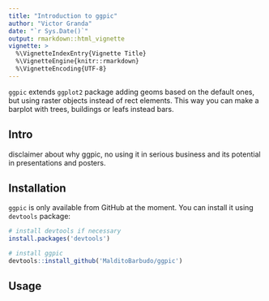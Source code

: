 ```yaml
---
title: "Introduction to ggpic"
author: "Victor Granda"
date: "`r Sys.Date()`"
output: rmarkdown::html_vignette
vignette: >
  %\VignetteIndexEntry{Vignette Title}
  %\VignetteEngine{knitr::rmarkdown}
  %\VignetteEncoding{UTF-8}
---
```


`ggpic` extends `ggplot2` package adding geoms based on the default ones, but
using raster objects instead of rect elements. This way you can make a barplot
with trees, buildings or leafs instead bars.

## Intro

disclaimer about why ggpic, no using it in serious business and its potential
in presentations and posters.

## Installation

`ggpic` is only available from GitHub at the moment. You can install it using
`devtools` package:

```r
# install devtools if necessary
install.packages('devtools')

# install ggpic
devtools::install_github('MalditoBarbudo/ggpic')
```

## Usage
